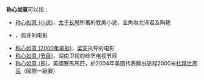 '''称心如意'''可以指：
*[[称心如意_(小说)|称心如意 (小说)]]，[[太子长琴|太子长琴]]所著的耽美小说，主角為北谛君及陶艳
*{{link-hu|称心如意 (1954年电影)|Liliomfi (film, 1954)}}，匈牙利电影
*[[称心如意_(2000年电影)|称心如意 (2000年电影)]]，[[梁天_(北京)|梁天]]执导的电影
*[[称心如意_(节目)|称心如意 (节目)]]，湖南卫视的综艺电视节目
*[[称心如意_(馬)|称心如意 (馬)]]，美國賽馬馬匹，於2004年美國代表勝出途程2000米[[杜拜世界盃|杜拜世界盃]]（國際一級賽）
{{disambig|Cat=四字作品消歧义}}